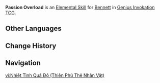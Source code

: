 {{About|the Character Card Skill for [[Genius Invokation TCG]]|the Playable Character Talent|Passion Overload}}
{{Genius Invokation TCG Skill Infobox
|title      = Passion Overload
|image      = Passion Overload Character Card Skill.png
|type       = Elemental Skill
|character  = Bennett
|element    = Pyro
|matching   = 3
|effect     = Deals 3 {{Color|Pyro DMG}}.
|order      = 2
}}
'''Passion Overload''' is an [[Character Card Elemental Skill|Elemental Skill]] for [[Bennett (Character Card)|Bennett]] in [[Genius Invokation TCG]].

==Other Languages==
{{Transclude|Passion Overload|Other Languages}}

==Change History==
{{Change History|3.3}}

==Navigation==
{{Genius Invokation TCG Skill Navbox|Bennett}}

[[vi:Nhiệt Tình Quá Độ (Thiên Phú Thẻ Nhân Vật)]]